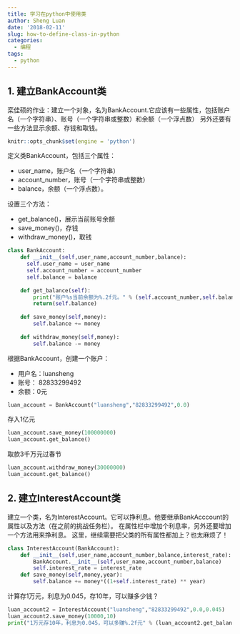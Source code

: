 ```yaml
---
title: 学习在python中使用类
author: Sheng Luan
date: '2018-02-11'
slug: how-to-define-class-in-python
categories:
  - 编程
tags:
  - python
---
```


## 1. 建立BankAccount类
栾佳硕的作业：建立一个对象，名为BankAccount.它应该有一些属性，包括账户名（一个字符串）、账号（一个字符串或整数）和余额（一个浮点数）
另外还要有一些方法显示余额、存钱和取钱。

```r
knitr::opts_chunk$set(engine = 'python')
```


定义类BankAccount，包括三个属性：

* user_name，账户名（一个字符串）
* account_number，账号（一个字符串或整数）
* balance，余额（一个浮点数）。

设置三个方法：

* get_balance()，展示当前账号余额
* save_money()，存钱
* withdraw_money()，取钱

```python
class BankAccount:
    def __init__(self,user_name,account_number,balance):
      self.user_name = user_name
      self.account_number = account_number
      self.balance = balance
      
    def get_balance(self):
        print("账户%s当前余额为%.2f元。" % (self.account_number,self.balance))
        return(self.balance)
        
    def save_money(self,money):
        self.balance += money
        
    def withdraw_money(self,money):
        self.balance -= money
```
根据BankAccount，创建一个账户：

* 用户名：luansheng
* 账号： 82833299492
* 余额：0元

```python
luan_account = BankAccount("luansheng","82833299492",0.0)
```

存入1亿元
```python
luan_account.save_money(100000000)
luan_account.get_balance()
```

取款3千万元过春节
```python
luan_account.withdraw_money(30000000)
luan_account.get_balance()
```

## 2. 建立InterestAccount类

建立一个类，名为InterestAccount。它可以挣利息。他要继承BankAcccount的属性以及方法（在之前的挑战任务栏）。
在属性栏中增加个利息率，另外还要增加一个方法用来挣利息。
这里，继续需要把父类的所有属性都加上？也太麻烦了！
```python
class InterestAccount(BankAccount):
    def __init__(self,user_name,account_number,balance,interest_rate):
        BankAccount.__init__(self,user_name,account_number,balance)
        self.interest_rate = interest_rate
    def save_money(self,money,year):
        self.balance += money*((1+self.interest_rate) ** year)
```

计算存1万元，利息为0.045，存10年，可以赚多少钱？
```python
luan_account2 = InterestAccount("luansheng","82833299492",0.0,0.045)
luan_account2.save_money(10000,10)
print("1万元存10年，利息为0.045，可以多赚%.2f元" % (luan_account2.get_balance() - 10000))
```

